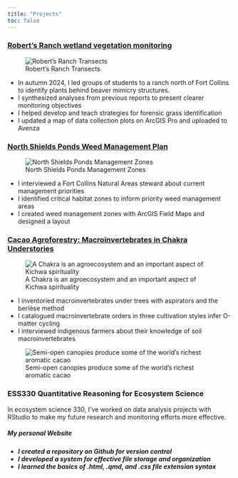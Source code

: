 ```yaml
---
title: "Projects"
toc: false
---
```




<h3> [Robert’s Ranch wetland vegetation monitoring](data/CV_2024_Monitoring_FinalDraft.pdf)</h3>

![Robert's Ranch Transects](imgs/cv-transect-view.jpg)

<ul>
<li>In autumn 2024, I led groups of students to a ranch north of Fort Collins to identify plants behind beaver mimicry structures. </li>
<li>I synthesized analyses from previous reports to present clearer monitoring objectives </li>
<li>I helped develop and teach strategies for forensic grass identification </li>
<li>I updated a map of data collection plots on ArcGIS Pro and uploaded to Avenza </li>
</ul>


<h3>[North Shields Ponds Weed Management Plan](data/weed-management.pdf)</h3>

![North Shields Ponds Management Zones](imgs/north-shields-map.png)

<ul>
<li>I interviewed a Fort Collins Natural Areas steward about current management priorities </li>
<li>I identified critical habitat zones to inform priority weed management areas </li>
<li>I created weed management zones with ArcGIS Field Maps and designed a layout </li>
</ul>

 <h3>[Cacao Agroforestry: Macroinvertebrates in Chakra Understories](cacao-macros.pdf)</h3>

![A Chakra is an agroecosystem and an important aspect of Kichwa spirituality](imgs/chakra.jpg)
 
<ul>
<li> I inventoried macroinvertebrates under trees with aspirators and the berlése method </li>
<li> I catalogued macroinvertebrate orders in three cultivation styles infer O-matter cycling </li>
<li>I interviewed indigenous farmers about their knowledge of soil macroinvertebrates </li>
</ul>

![Semi-open canopies produce some of the world's richest aromatic cacao](imgs/cacao.jpg)

<h3>ESS330 Quantitative Reasoning for Ecosystem Science</h3>

In ecosystem science 330, I’ve worked on data analysis projects with RStudio to make my future research and monitoring efforts more effective.


<h5>My personal Website<h5/>
<ul>
<li>I created a repository on Github for version control </li>
<li>I developed a system for effective file storage and organization </li>
<li>I learned the basics of .html, .qmd, and .css file extension syntax </li>
</ul>
